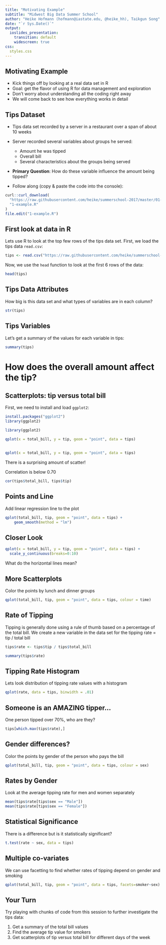 ```yaml
---
title: "Motivating Example"
subtitle: "Midwest Big Data Summer School"
author: "Heike Hofmann (hofmann@iastate.edu, @heike_hh), Taikgun Song"
date: "`r Sys.Date()`"
output:
  ioslides_presentation:
    transition: default
    widescreen: true
css:
  styles.css
---
```


## Motivating Example

- Kick things off by looking at a real data set in R
- Goal: get the flavor of using R for data management and exploration
- Don't worry about understanding all the coding right away
- We will come back to see how everything works in detail

## Tips Dataset

- Tips data set recorded by a server in a restaurant over a span of about 10 weeks
- Server recorded several variables about groups he served:
    - Amount he was tipped
    - Overall bill
    - Several characteristics about the groups being served
- __Primary Question__: How do these variable influence the amount being tipped?

- Follow along (copy & paste the code into the console):
```r
curl::curl_download(
  "https://raw.githubusercontent.com/heike/summerschool-2017/master/01-Introduction-to-R/code/1-example.R",
  "1-example.R"
)
file.edit("1-example.R")
```


## First look at data in R

Lets use R to look at the top few rows of the tips data set. First, we load the tips data  `read.csv`:

```r
tips <- read.csv("https://raw.githubusercontent.com/heike/summerschool-2017/master/01-Introduction-to-R/data/tips.csv")
```

Now, we use the `head` function to look at the first 6 rows of the data:

```r
head(tips)
```

## Tips Data Attributes

How big is this data set and what types of variables are in each column?

```r
str(tips)
```

## Tips Variables

Let's get a summary of the values for each variable in tips:

```r
summary(tips)
```

# How does the overall amount affect the tip?

## Scatterplots: tip versus total bill 

First, we need to install and load `ggplot2`:

```r
install.packages("ggplot2")
library(ggplot2)
```

```r
library(ggplot2)
```

```r
qplot(x = total_bill, y = tip, geom = "point", data = tips)
```

## 

```r
qplot(x = total_bill, y = tip, geom = "point", data = tips)
```

There is a surprising amount of scatter!

Correlation is below 0.70
```r
cor(tips$total_bill, tips$tip)
```


## Points and Line

Add linear regression line to the plot

```r
qplot(total_bill, tip, geom = "point", data = tips) + 
    geom_smooth(method = "lm")
```

## Closer Look

```r
qplot(x = total_bill, y = tip, geom = "point", data = tips) +
  scale_y_continuous(breaks=0:10)
```

What do the horizontal lines mean?


## More Scatterplots

Color the points by lunch and dinner groups

```r
qplot(total_bill, tip, geom = "point", data = tips, colour = time)
```


## Rate of Tipping

Tipping is generally done using a rule of thumb based on a percentage of the total bill. We  create a new variable in the data set for the tipping rate = tip / total bill

```r
tips$rate <- tips$tip / tips$total_bill

summary(tips$rate)
```

## Tipping Rate Histogram

Lets look distribution of tipping rate values with a histogram

```r
qplot(rate, data = tips, binwidth = .01)
```

## Someone is an AMAZING tipper...

One person tipped over 70%, who are they?

```r
tips[which.max(tips$rate),]
```

## Gender differences?

Color the points by gender of the person who pays the bill

```r
qplot(total_bill, tip, geom = "point", data = tips, colour = sex)
```

## Rates by Gender

Look at the average tipping rate for men and women separately

```r
mean(tips$rate[tips$sex == "Male"])
mean(tips$rate[tips$sex == "Female"])
```


## Statistical Significance

There is a difference but is it statistically significant?

```r
t.test(rate ~ sex, data = tips)
```

## Multiple co-variates

We can use facetting to find whether rates of tipping depend on gender and smoking
```r
qplot(total_bill, tip, geom = "point", data = tips, facets=smoker~sex) 
```

## Your Turn {data-background=#527a7a}

Try playing with chunks of code from this session to further investigate the tips data:

1. Get a summary of the total bill values
2. Find the average tip value for smokers
3. Get scatterplots of tip versus total bill  for different days of the week
